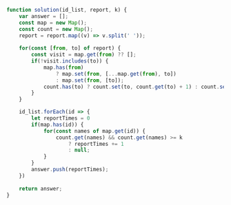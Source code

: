 ```javascript
function solution(id_list, report, k) {
    var answer = [];
    const map = new Map();
    const count = new Map();
    report = report.map((v) => v.split(' '));
    
    for(const [from, to] of report) {
        const visit = map.get(from) ?? [];
        if(!visit.includes(to)) {
            map.has(from) 
                ? map.set(from, [...map.get(from), to])
                : map.set(from, [to]);
            count.has(to) ? count.set(to, count.get(to) + 1) : count.set(to, 1);
        }
    }

    id_list.forEach(id => {
        let reportTimes = 0
        if(map.has(id)) {
            for(const names of map.get(id)) {
                count.get(names) && count.get(names) >= k
                    ? reportTimes += 1
                    : null;
            }
        }
        answer.push(reportTimes);
    })
    
    return answer;
}
```
